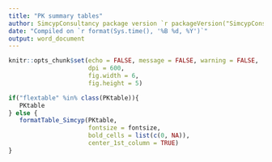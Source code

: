 ```yaml
---
title: "PK summary tables"
author: SimcypConsultancy package version `r packageVersion("SimcypConsultancy")`
date: "Compiled on `r format(Sys.time(), '%B %d, %Y')`"
output: word_document
---
```


```r

knitr::opts_chunk$set(echo = FALSE, message = FALSE, warning = FALSE, 
                      dpi = 600, 
                      fig.width = 6, 
                      fig.height = 5)

```

```r
if("flextable" %in% class(PKtable)){
   PKtable
} else {
   formatTable_Simcyp(PKtable, 
                      fontsize = fontsize, 
                      bold_cells = list(c(0, NA)),
                      center_1st_column = TRUE)
}

```

